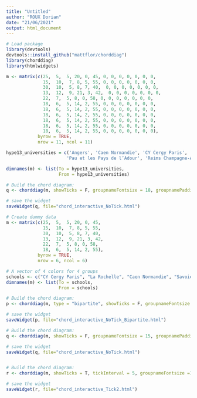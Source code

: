 ---
title: "Untitled"
author: "ROUX Dorian"
date: "21/06/2021"
output: html_document
---

```{r}
# Load package
library(devtools)
devtools::install_github("mattflor/chorddiag")
library(chorddiag)
library(htmlwidgets)
```
```{r}
m <- matrix(c(25,  5,  5, 20, 0, 45, 0, 0, 0, 0, 0, 0, 0,
              15,  10,  7, 8, 5, 55, 0, 0, 0, 0, 0, 0, 0,
              30,  10,  5, 8, 7, 40,  0, 0, 0, 0, 0, 0, 0,
              13,  12,  9, 21, 3, 42,  0, 0, 0, 0, 0, 0, 0,
              22,  7,  5, 8, 0, 58, 0, 0, 0, 0, 0, 0, 0,
              18,  6,  5, 14, 2, 55, 0, 0, 0, 0, 0, 0, 0,
              18,  6,  5, 14, 2, 55, 0, 0, 0, 0, 0, 0, 0,
              18,  6,  5, 14, 2, 55, 0, 0, 0, 0, 0, 0, 0,
              18,  6,  5, 14, 2, 55, 0, 0, 0, 0, 0, 0, 0,
              18,  6,  5, 14, 2, 55, 0, 0, 0, 0, 0, 0, 0,
              18,  6,  5, 14, 2, 55, 0, 0, 0, 0, 0, 0, 0),
            byrow = TRUE,
            nrow = 11, ncol = 11)

hype13_universities = c('Angers', 'Caen Normandie', 'CY Cergy Paris', 'La Rochelle', 'Lumière Lyon 2', 
                       'Pau et les Pays de l’Adour', 'Reims Champagne-Ardenne', 'Rouen Normandie', 'Savoie Mont Blanc', 'Tours', '°Autres')

dimnames(m) <- list(To = hype13_universities,
                    From = hype13_universities)

# Build the chord diagram:
q <- chorddiag(m, showTicks = F, groupnameFontsize = 18, groupnamePadding = 15, margin = 90, width = 1200, height = 800, palette = "Spectral")

# save the widget
saveWidget(q, file="chord_interactive_NoTick.html")

```

```{r}
# Create dummy data
m <- matrix(c(25,  5,  5, 20, 0, 45, 
              15,  10,  7, 8, 5, 55, 
              30,  10,  5, 8, 7, 40, 
              13,  12,  9, 21, 3, 42, 
              22,  7,  5, 8, 0, 58, 
              18,  6,  5, 14, 2, 55),
            byrow = TRUE,
            nrow = 6, ncol = 6)

# A vector of 4 colors for 4 groups
schools <- c("CY Cergy Paris", "La Rochelle", "Caen Normandie", "Savoie Mont Blanc", "Tours", "Autres")
dimnames(m) <- list(To = schools,
                    From = schools)

# Build the chord diagram:
p <- chorddiag(m, type = "bipartite", showTicks = F, groupnameFontsize = 15, groupnamePadding = 15, margin = 90, width = 1200, height = 800, palette = "Spectral", palette2 = "Spectral")

# save the widget
saveWidget(p, file="chord_interactive_NoTick_Bipartite.html")

# Build the chord diagram:
q <- chorddiag(m, showTicks = F, groupnameFontsize = 15, groupnamePadding = 15, margin = 90, width = 1200, height = 800, palette = "Spectral")

# save the widget
saveWidget(q, file="chord_interactive_NoTick.html")


# Build the chord diagram:
r <- chorddiag(m, showTicks = T, tickInterval = 5, groupnameFontsize =15, groupnamePadding = 25 , margin = 90, width = 1200, height = 800, palette = "Spectral")

# save the widget
saveWidget(r, file="chord_interactive_Tick2.html")

```

